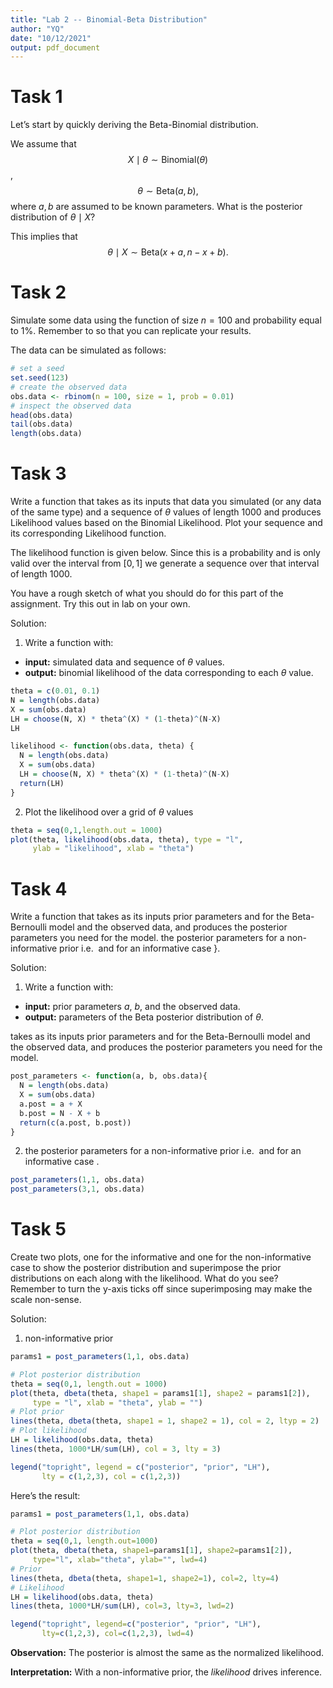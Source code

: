 ```yaml
---
title: "Lab 2 -- Binomial-Beta Distribution"
author: "YQ"
date: "10/12/2021"
output: pdf_document
---
```


# Task 1

Let's start by quickly deriving the Beta-Binomial distribution. 

We assume that 
$$X\mid \theta \sim \text{Binomial} (\theta)$$,
$$\theta \sim \text{Beta}(a,b),$$
where $a,b$ are assumed to be known parameters. What is the posterior distribution of $\theta \mid X$?

\begin{align}
p(\theta \mid X) &\propto 
p(X \mid \theta) p(\theta) \\
&\propto \theta^{x} 
(1 - \theta)^{(n-x)} \times \theta^{(a-1)} (1 - \theta)^{(b-1)}\\
&\propto \theta^{x + a -1} (1 - \theta)^{(n-x + b -1)}.
\end{align}

This implies that 
$$\theta \mid X \sim \text{Beta}(x+a,n-x+b).$$

# Task 2

Simulate some data using the \textsf{rbinom} function of size $n = 100$ and probability equal to 1\%. Remember to \textsf{set.seed(123)} so that you can replicate your results.

The data can be simulated as follows:
```r
# set a seed
set.seed(123)
# create the observed data
obs.data <- rbinom(n = 100, size = 1, prob = 0.01)
# inspect the observed data
head(obs.data)
tail(obs.data)
length(obs.data)
```

# Task 3

Write a function that takes as its inputs that data you simulated (or any data of the same type) and a sequence of $\theta$ values of length 1000 and produces Likelihood values based on the Binomial Likelihood. Plot your sequence and its corresponding Likelihood function.

The likelihood function is given below. Since this is a probability and is only valid over the interval from $[0, 1]$ we generate a sequence over that interval of length 1000.

You have a rough sketch of what you should do for this part of the assignment. Try this out in lab on your own. 

Solution:

1. Write a function with:
- **input:** simulated data and sequence of $\theta$ values.
- **output:** binomial likelihood of the data corresponding to each $\theta$ value.

```r
theta = c(0.01, 0.1)
N = length(obs.data)
X = sum(obs.data)
LH = choose(N, X) * theta^(X) * (1-theta)^(N-X)
LH
```

```r
likelihood <- function(obs.data, theta) {
  N = length(obs.data)
  X = sum(obs.data)
  LH = choose(N, X) * theta^(X) * (1-theta)^(N-X)
  return(LH)
}
```
2. Plot the likelihood over a grid of $\theta$ values

```r
theta = seq(0,1,length.out = 1000)
plot(theta, likelihood(obs.data, theta), type = "l",
     ylab = "likelihood", xlab = "theta")
```

# Task 4

Write a function that takes as its inputs  prior parameters \textsf{a} and \textsf{b} for the Beta-Bernoulli model and the observed data, and produces the posterior parameters you need for the model. \textbf{Generate and print} the posterior parameters for a non-informative prior i.e. \textsf{(a,b) = (1,1)} and for an informative case \textsf{(a,b) = (3,1)}}.

Solution:

1. Write a function with:
- **input:** prior parameters $a$, $b$, and the observed data.
- **output:** parameters of the Beta posterior distribution of  $\theta$. 

takes as its inputs prior parameters \textsf{a} and \textsf{b} for the Beta-Bernoulli model and the observed data, and produces the posterior parameters you need for the model.

```r
post_parameters <- function(a, b, obs.data){
  N = length(obs.data)
  X = sum(obs.data)
  a.post = a + X
  b.post = N - X + b
  return(c(a.post, b.post))
}
```
2. \textbf{Generate and print} the posterior parameters for a non-informative prior i.e. \textsf{(a,b) = (1,1)} and for an informative case \textsf{(a,b) = (3,1)}.

```r
post_parameters(1,1, obs.data)
post_parameters(3,1, obs.data)
```

# Task 5

Create two plots, one for the informative and one for the non-informative case to show the posterior distribution and superimpose the prior distributions on each along with the likelihood. What do you see? Remember to turn the y-axis ticks off since superimposing may make the scale non-sense.

Solution:

1. non-informative prior

```r
params1 = post_parameters(1,1, obs.data)

# Plot posterior distribution
theta = seq(0,1, length.out = 1000)
plot(theta, dbeta(theta, shape1 = params1[1], shape2 = params1[2]),
     type = "l", xlab = "theta", ylab = "")
# Plot prior
lines(theta, dbeta(theta, shape1 = 1, shape2 = 1), col = 2, ltyp = 2)
# Plot likelihood
LH = likelihood(obs.data, theta)
lines(theta, 1000*LH/sum(LH), col = 3, lty = 3)

legend("topright", legend = c("posterior", "prior", "LH"),
       lty = c(1,2,3), col = c(1,2,3))
```

Here's the result:

```r
params1 = post_parameters(1,1, obs.data)

# Plot posterior distribution
theta = seq(0,1, length.out=1000)
plot(theta, dbeta(theta, shape1=params1[1], shape2=params1[2]), 
     type="l", xlab="theta", ylab="", lwd=4)
# Prior
lines(theta, dbeta(theta, shape1=1, shape2=1), col=2, lty=4)
# Likelihood
LH = likelihood(obs.data, theta)
lines(theta, 1000*LH/sum(LH), col=3, lty=3, lwd=2)

legend("topright", legend=c("posterior", "prior", "LH"), 
       lty=c(1,2,3), col=c(1,2,3), lwd=4)
```

**Observation:** The posterior is almost the same as the normalized likelihood.

**Interpretation:** With a non-informative prior, the *likelihood* drives inference.